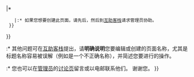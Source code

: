 {{fmbox
|id    = mw-protectedpagetext
|type  = warning
|image = none
|text  = 本页已被禁止创建和编辑，只有管理员可以取消此创建限制。因为标题“$2”和[[Mediawiki:Titleblacklist|本地]]或[[m:Title_blacklist|全域]]黑名单<code><nowiki>$1</nowiki></code>配合。这'''通常'''是为了防止破坏性的编辑。

如果您看到此讯息并想作出修改，创建或移动现在的标题页面，请遵照以下指示：
{{#ifexist:{{FULLPAGENAME}}
  |:* 如果您想要修改此页面，您可以{{Submit an edit request|display=提出代为编辑请求}}。
  |{{#ifeq: {{#invoke:Effective protection level|{{{attempted-action}}}|Draft:{{FULLPAGENAME}}}}|*
    |:* 如果您想要创建此页面，请先{{Clickable button 2|撰写草稿|url={{fullurl:Draft:{{urlencode:{{FULLPAGENAME}}}}|action=edit&preload={{urlencode:{{FULLPAGENAME}}}}&summary=撰写受标题黑名单保护页面的草稿}}|class=mw-ui-progressive}}后，然后到[[Wikipedia:互助客栈/求助|互助客栈]]请求管理员协助。
  }}
}}
:* 其他问题可在[[Wikipedia:互助客栈/求助|互助客栈]]提出，请'''明确说明'''您要编辑或创建的页面名称，尤其是标题名称容易被误解（例如是一个不正确名称），并简述您要进行的操作。
:* 您也可以在[[Special:ListUsers/sysop|管理员]]的[[Wikipedia:讨论页|讨论页]]留言或以电邮联系他们。
谢谢您。
}}<!-- MediaWiki:Titleblacklist-forbidden-edit-->